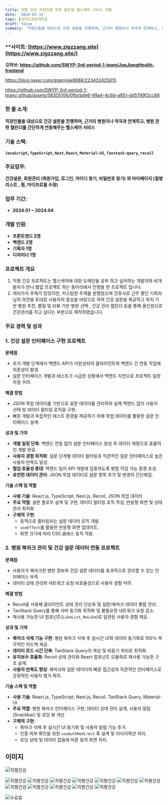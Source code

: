 ```yaml
---
title: 직짱 건강 직장인을 위한 올인원 헬스케어 서비스 개발
date: '2024-03-31'
tags: [사이드프로젝트]
draft: false
summary: '직장인들을 대상으로 건강 설문을 진행하며, 근거리 병원이나 약국과 연계하고, 병원 관련 캘린더를 간단하게 연동해주는 헬스케어 서비스'
---
```


### \*\*사이트: [https://www.zigzzang.site](https://www.zigzzang.site/)

**깃허브: https://github.com/SWYP-3rd-period-1-team/JopJjangHealth-frontend**

https://blog.naver.com/ggamjige8888/223402425615

https://github.com/SWYP-3rd-period-1-team/.github/assets/58305106/0fbcbde6-99a4-4c6d-a951-dd5799f2cc88

### **한 줄 소개:**

**직장인들을 대상으로 건강 설문을 진행하며, 근거리 병원이나 약국과 연계하고, 병원 관련 캘린더를 간단하게 연동해주는 헬스케어 서비스**

### **기술 스택:**

**`JavaScript`, `TypeScript`, `Next`, `React`, `Material-UI`, `Tanstack-query`, `recoil`**

### **주요업무:**

**건강설문, 회원관리 (회원가입, 로그인, 아이디 찾기, 비밀번호 찾기) 와 마이페이지 (질병 리스트 , 찜, 마이프로필 수정)**

### **업무 기간:**

- **2024.01 ~ 2024.04**

### **개발 인원:**

- **프론트엔드 2명**
- **백엔드 2명**
- **기획자 1명**
- **디자이너 1명**

### 프로젝트 개요

1. 직짱 건강 프로젝트는 헬스케어에 대한 도메인을 공부 하고 싶어하는 개발자와 비개발자가 만나 협업 프로젝트 하는 동아리에서 진행을 한 프로젝트 입니다.
2. 여러가지 주제가 있었지만, 커스텀한 주제를 원했었으며 간호사로 근무 했던 기획자님의 의견을 토대로 사용자의 증상을 바탕으로 하여 건강 설문을 제공하고 위치 기반 병원 추천, 별점 및 리뷰 기반 병원 선택 , 건강 관리 캘린더 등을 통해 올인원으로 건강관리를 하고 싶다는 부분으로 제작하였습니다.

### **주요 경력 및 성과**

### **1. 건강 설문 인터페이스 구현 프로젝트**

**문제점**

- 초기 개발 단계에서 백엔드 API가 미완성되어 클라이언트와 백엔드 간 연동 작업에 의존성이 발생.
- 설문 인터페이스 개발과 테스트가 시급한 상황에서 백엔드 지연으로 프로젝트 일정 차질 우려.

**해결 방법**

- JSON 목업 데이터를 기반으로 설문 데이터를 관리하여 실제 백엔드 없이 사용자 선택 및 데이터 필터링 로직을 구현.
- 빠른 개발과 독립적인 테스트 환경을 제공하기 위해 목업 데이터를 활용한 설문 인터페이스 설계.

**성과 및 기여**

- **개발 일정 단축**: 백엔드 연동 없이 설문 인터페이스 완성 후 데이터 매핑으로 효율적인 개발 완료.
- **사용자 경험 최적화**: 설문 단계별 데이터 필터링과 직관적인 질문 인터페이스로 높은 사용자 만족도 달성.
- **협업 효율성 증대**: 백엔드 팀이 API 개발에 집중하도록 병렬 작업 가능 환경 조성.
- **유연한 데이터 관리**: JSON 목업 데이터로 설문 항목 추가 및 변경이 간단해짐.

**기술 스택 및 역할**

- **사용 기술**: React.js, TypeScript, Next.js, Recoil, JSON 목업 데이터
- **주요 역할**: 설문 플로우 설계 및 구현, 데이터 필터링 로직 작성, 반응형 화면 및 상태 관리 최적화
- **구체적 구현**:
  - 동적으로 필터링되는 설문 데이터 로직 개발.
  - `useEffect`를 활용한 반응형 화면 업데이트.
  - 화면 크기에 따라 CSS 클래스 동적 적용.

### **2. 병원 북마크 관리 및 건강 설문 데이터 연동 프로젝트**

**문제점**

- 사용자가 북마크한 병원 정보와 건강 설문 데이터를 효과적으로 관리할 수 있는 인터페이스 부족.
- 데이터 상태 관리와 네트워크 요청 비효율성으로 사용자 경험 저하.

**해결 방법**

- Recoil을 사용해 클라이언트 상태 관리 단순화 및 설문/북마크 데이터 통합 관리.
- TanStack Query를 통해 서버 동기화 최적화 및 불필요한 네트워크 요청 감소.
- 재사용 가능한 UI 컴포넌트(`LikeList`, `NoLike`)로 일관된 사용자 경험 제공.

**성과 및 기여**

- **북마크 삭제 기능 구현**: 병원 북마크 삭제 후 실시간 UI와 데이터 동기화로 100% 즉각적인 피드백 제공.
- **데이터 로드 시간 단축**: TanStack Query의 캐싱 및 비동기 처리로 최적화.
- **유지보수 효율화**: Recoil 상태 관리와 React 컴포넌트 모듈화로 재사용 가능한 구조 설계.
- **사용자 만족도 향상**: 북마크와 설문 데이터의 빠른 접근성과 직관적인 인터페이스로 긍정적인 사용자 평가 획득.

**기술 스택 및 역할**

- **사용 기술**: React.js, TypeScript, Next.js, Recoil, TanStack Query, Material-UI
- **주요 역할**: 병원 북마크 인터페이스 구현, 데이터 상태 관리 설계, 사용자 알림(Snackbar) 및 로딩 뷰 개선
- **구체적 구현**:
  - 북마크 삭제 후 실시간 UI 동기화 및 사용자 알림 기능 추가.
  - 인증 여부 확인을 위한 `useAuthRedirect` 훅 설계 및 리다이렉션 처리.
  - 로딩 상태 및 데이터 없음에 따른 동적 화면 처리.

## 이미지

![직짱건강](/static/images/zigzzang/zigzzang_draw.png)

![직짱건강](/static/images/zigzzang/image1.png)
![직짱건강](/static/images/zigzzang/image2.png)
![직짱건강](/static/images/zigzzang/image3.png)
![직짱건강](/static/images/zigzzang/image4.png)
![직짱건강](/static/images/zigzzang/image5.png)
![직짱건강](/static/images/zigzzang/image6.png)
![직짱건강](/static/images/zigzzang/image7.png)
![직짱건강](/static/images/zigzzang/image8.png)
![직짱건강](/static/images/zigzzang/image9.png)
![직짱건강](/static/images/zigzzang/image10.png)
![직짱건강](/static/images/zigzzang/image11.png)
![직짱건강](/static/images/zigzzang/image12.png)

![수료증](/static/images/zigzzang/image.png)
